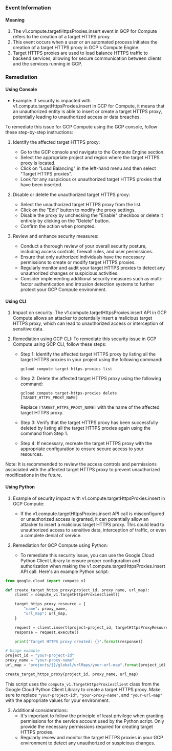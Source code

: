 
### Event Information

#### Meaning

1. The v1.compute.targetHttpsProxies.insert event in GCP for Compute refers to the creation of a target HTTPS proxy. 
2. This event occurs when a user or an automated process initiates the creation of a target HTTPS proxy in GCP's Compute Engine. 
3. Target HTTPS proxies are used to load balance HTTPS traffic to backend services, allowing for secure communication between clients and the services running in GCP.

### Remediation

#### Using Console

- Example: If security is impacted with v1.compute.targetHttpsProxies.insert in GCP for Compute, it means that an unauthorized entity is able to insert or create a target HTTPS proxy, potentially leading to unauthorized access or data breaches.

To remediate this issue for GCP Compute using the GCP console, follow these step-by-step instructions:

1. Identify the affected target HTTPS proxy: 
   - Go to the GCP console and navigate to the Compute Engine section.
   - Select the appropriate project and region where the target HTTPS proxy is located.
   - Click on "Load Balancing" in the left-hand menu and then select "Target HTTPS proxies".
   - Look for any suspicious or unauthorized target HTTPS proxies that have been inserted.

2. Disable or delete the unauthorized target HTTPS proxy:
   - Select the unauthorized target HTTPS proxy from the list.
   - Click on the "Edit" button to modify the proxy settings.
   - Disable the proxy by unchecking the "Enable" checkbox or delete it entirely by clicking on the "Delete" button.
   - Confirm the action when prompted.

3. Review and enhance security measures:
   - Conduct a thorough review of your overall security posture, including access controls, firewall rules, and user permissions.
   - Ensure that only authorized individuals have the necessary permissions to create or modify target HTTPS proxies.
   - Regularly monitor and audit your target HTTPS proxies to detect any unauthorized changes or suspicious activities.
   - Consider implementing additional security measures such as multi-factor authentication and intrusion detection systems to further protect your GCP Compute environment.

#### Using CLI

1. Impact on security: The v1.compute.targetHttpsProxies.insert API in GCP Compute allows an attacker to potentially insert a malicious target HTTPS proxy, which can lead to unauthorized access or interception of sensitive data.

2. Remediation using GCP CLI: To remediate this security issue in GCP Compute using GCP CLI, follow these steps:

   - Step 1: Identify the affected target HTTPS proxy by listing all the target HTTPS proxies in your project using the following command:
     ```
     gcloud compute target-https-proxies list
     ```

   - Step 2: Delete the affected target HTTPS proxy using the following command:
     ```
     gcloud compute target-https-proxies delete [TARGET_HTTPS_PROXY_NAME]
     ```
     Replace `[TARGET_HTTPS_PROXY_NAME]` with the name of the affected target HTTPS proxy.

   - Step 3: Verify that the target HTTPS proxy has been successfully deleted by listing all the target HTTPS proxies again using the command from Step 1.

   - Step 4: If necessary, recreate the target HTTPS proxy with the appropriate configuration to ensure secure access to your resources.

Note: It is recommended to review the access controls and permissions associated with the affected target HTTPS proxy to prevent unauthorized modifications in the future.

#### Using Python

1. Example of security impact with v1.compute.targetHttpsProxies.insert in GCP Compute:
   - If the v1.compute.targetHttpsProxies.insert API call is misconfigured or unauthorized access is granted, it can potentially allow an attacker to insert a malicious target HTTPS proxy. This could lead to unauthorized access to sensitive data, interception of traffic, or even a complete denial of service.

2. Remediation for GCP Compute using Python:
   - To remediate this security issue, you can use the Google Cloud Python Client Library to ensure proper configuration and authorization when making the v1.compute.targetHttpsProxies.insert API call. Here's an example Python script:

```python
from google.cloud import compute_v1

def create_target_https_proxy(project_id, proxy_name, url_map):
    client = compute_v1.TargetHttpsProxiesClient()

    target_https_proxy_resource = {
        "name": proxy_name,
        "url_map": url_map,
    }

    request = client.insert(project=project_id, targetHttpsProxyResource=target_https_proxy_resource)
    response = request.execute()

    print("Target HTTPS proxy created: {}".format(response))

# Usage example
project_id = "your-project-id"
proxy_name = "your-proxy-name"
url_map = "projects/{}/global/urlMaps/your-url-map".format(project_id)

create_target_https_proxy(project_id, proxy_name, url_map)
```

This script uses the `compute_v1.TargetHttpsProxiesClient` class from the Google Cloud Python Client Library to create a target HTTPS proxy. Make sure to replace `"your-project-id"`, `"your-proxy-name"`, and `"your-url-map"` with the appropriate values for your environment.

3. Additional considerations:
   - It's important to follow the principle of least privilege when granting permissions for the service account used by the Python script. Only provide the necessary permissions required for creating target HTTPS proxies.
   - Regularly review and monitor the target HTTPS proxies in your GCP environment to detect any unauthorized or suspicious changes.

